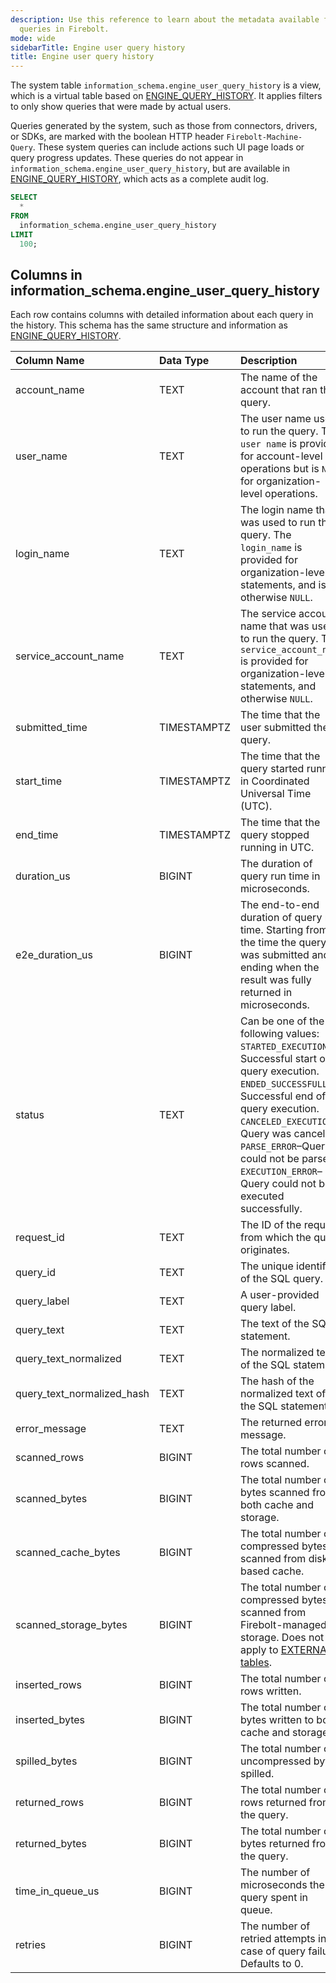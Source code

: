 ```yaml
---
description: Use this reference to learn about the metadata available for historical
  queries in Firebolt.
mode: wide
sidebarTitle: Engine user query history
title: Engine user query history
---
```



The system table `information_schema.engine_user_query_history` is a view, which is a virtual table based on [ENGINE_QUERY_HISTORY](/information-schema/engine-query-history). It applies filters to only show queries that were made by actual users.

Queries generated by the system, such as those from connectors, drivers, or SDKs, are marked with the boolean HTTP header `Firebolt-Machine-Query`. These system queries can include actions such UI page loads or query progress updates.
These queries do not appear in `information_schema.engine_user_query_history`, but are available in [ENGINE_QUERY_HISTORY](/information-schema/engine-query-history), which acts as a complete audit log.


```sql
SELECT
  *
FROM
  information_schema.engine_user_query_history
LIMIT
  100;
```

## Columns in information_schema.engine_user_query_history

Each row contains columns with detailed information about each query in the history. This schema has the same structure and information as [ENGINE_QUERY_HISTORY](/information-schema/engine-query-history).

| Column Name                | Data Type   | Description                                                                                                                                                                                                                                                                                                                                  |
|:---------------------------|:------------|:---------------------------------------------------------------------------------------------------------------------------------------------------------------------------------------------------------------------------------------------------------------------------------------------------------------------------------------------|
| account_name               | TEXT        | The name of the account that ran the query.                                                                                                                                                                                                                                                                                     |
| user_name                  | TEXT        | The user name used to run the query. The `user name` is provided for account-level operations but is `NULL` for organization-level operations.                                                                                                                                                                                                                   |
| login_name                 | TEXT        | The login name that was used to run the query. The `login_name` is provided for organization-level statements, and is otherwise `NULL`.                                                                                                                                                                                                                                          |
| service_account_name       | TEXT        | The service account name that was used to run the query. The `service_account_name` is provided for organization-level statements, and otherwise `NULL`.                                                                                                                                                                                                                                |
| submitted_time             | TIMESTAMPTZ | The time that the user submitted the query.                                                                                                                                                                                                                                                                                            |
| start_time                 | TIMESTAMPTZ | The time that the query started running in Coordinated Universal Time (UTC).                                                                                                                                                                                                                                                                                                        |
| end_time                   | TIMESTAMPTZ | The time that the query stopped running in UTC.                                                                                                                                                                                                                                                                                                           |
| duration_us                | BIGINT      | The duration of query run time in microseconds.                                                                                                                                                                                                                                                                                                |
| e2e_duration_us            | BIGINT      | The end-to-end duration of query run time. Starting from the time the query was submitted and ending when the result was fully returned in microseconds. |
| status                     | TEXT        | Can be one of the following values:<br/>`STARTED_EXECUTION`&ndash;Successful start of query execution.<br/>`ENDED_SUCCESSFULLY`&ndash;Successful end of query execution.<br/>`CANCELED_EXECUTION`&ndash;Query was canceled.<br/>`PARSE_ERROR`&ndash;Query could not be parsed.<br/>`EXECUTION_ERROR`&ndash;Query could not be executed successfully. |
| request_id                 | TEXT        | The ID of the request from which the query originates.                                                                                                                                                                                                                                                                                       |
| query_id                   | TEXT        | The unique identifier of the SQL query.                                                                                                                                                                                                                                                                                                      |
| query_label                | TEXT        | A user-provided query label.                                                                                                                                                                                                                                                                                            |
| query_text                 | TEXT        | The text of the SQL statement.                                                                                                                                                                                                                                                                                                                   |
| query_text_normalized      | TEXT        | The normalized text of the SQL statement.                                                                                                                                                                                                                                                                                                        |
| query_text_normalized_hash | TEXT        | The hash of the normalized text of the SQL statement.                                                                                                                                                                                                                                                                                            |
| error_message              | TEXT        | The returned error message.                                                                                                                                                                                                                                                                                                         |
| scanned_rows               | BIGINT      | The total number of rows scanned.                                                                                                                                                                                                                                                                                                            |
| scanned_bytes              | BIGINT      | The total number of bytes scanned from both cache and storage.                                                                                                                                                                                                                                                                             |
| scanned_cache_bytes        | BIGINT      | The total number of compressed bytes scanned from disk-based cache.                                                                                                                                                                                                                                                                                     |
| scanned_storage_bytes      | BIGINT      | The total number of compressed bytes scanned from Firebolt-managed storage. Does not apply to [EXTERNAL tables](/Overview/indexes/using-indexes#external-tables).                                                                                                                                                                                                                               |
| inserted_rows              | BIGINT      | The total number of rows written.                                                                                                                                                                                                                                                                                                            |
| inserted_bytes             | BIGINT      | The total number of bytes written to both cache and storage.                                                                                                                                                                                                                                                                               |
| spilled_bytes              | BIGINT      | The total number of uncompressed bytes spilled.                                                                                                                                                                                                                                                                                            |
| returned_rows              | BIGINT      | The total number of rows returned from the query.                                                                                                                                                                                                                                                                                            |
| returned_bytes             | BIGINT      | The total number of bytes returned from the query.                                                                                                                                                                                                                                                                                           |
| time_in_queue_us           | BIGINT      | The number of microseconds the query spent in queue.                                                                                                                                                                                                                                                                                         |
| retries                    | BIGINT      | The number of retried attempts in case of query failure. Defaults to 0.                                                                                                                                                                                       |

